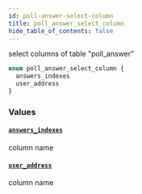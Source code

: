 ```yaml
---
id: poll-answer-select-column
title: poll_answer_select_column
hide_table_of_contents: false
---
```



select columns of table "poll_answer"

```graphql
enum poll_answer_select_column {
  answers_indexes
  user_address
}
```


### Values

#### [`answers_indexes`](#)

column name


#### [`user_address`](#)

column name




